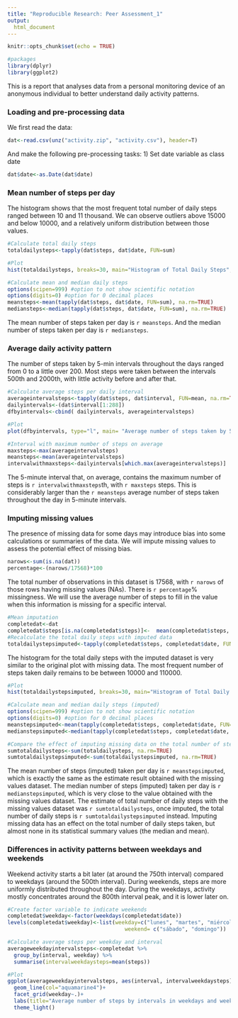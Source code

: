 ```yaml
---
title: "Reproducible Research: Peer Assessment_1"
output: 
  html_document
---
```


```r
knitr::opts_chunk$set(echo = TRUE)

#packages
library(dplyr)
library(ggplot2)
```

This is a report that analyses data from a personal monitoring device of an anonymous individual to better understand daily activity patterns. 

### Loading and pre-processing data

We first read the data: 
```r
dat<-read.csv(unz("activity.zip", "activity.csv"), header=T)
```

And make the following pre-processing tasks: 
1) Set date variable as class date
```r
dat$date<-as.Date(dat$date)
```

### Mean number of steps per day
The histogram shows that the most frequent total number of daily steps ranged between 10 and 11 thousand. We can observe outliers above 15000 and below 10000, and a relatively uniform distribution between those values. 
```r
#Calculate total daily steps
totaldailysteps<-tapply(dat$steps, dat$date, FUN=sum)

#Plot
hist(totaldailysteps, breaks=30, main="Histogram of Total Daily Steps", xlab="Total daily steps", col="aquamarine4")

#Calculate mean and median daily steps
options(scipen=999) #option to not show scientific notation
options(digits=0) #option for 0 decimal places
meansteps<-mean(tapply(dat$steps, dat$date, FUN=sum), na.rm=TRUE)
mediansteps<-median(tapply(dat$steps, dat$date, FUN=sum), na.rm=TRUE)
```

The mean number of steps taken per day is `r meansteps`. 
And the median number of steps taken per day is `r mediansteps`.

### Average daily activity pattern
The number of steps taken by 5-min intervals throughout the days ranged from 0 to a little over 200. Most steps were taken between the intervals 500th and 2000th, with little activity before and after that. 
```r
#Calculate average steps per daily interval
averageintervalsteps<-tapply(dat$steps, dat$interval, FUN=mean, na.rm=TRUE)
dailyintervals<-(dat$interval[1:288])
dfbyintervals<-cbind( dailyintervals, averageintervalsteps)

#Plot
plot(dfbyintervals, type="l", main= "Average number of steps taken by 5-min daily intervals", col="aquamarine4", xlab="Daily 5-min intervals", ylab="Average number of steps")

#Interval with maximum number of steps on average
maxsteps<-max(averageintervalsteps)
meansteps<-mean(averageintervalsteps)
intervalwithmaxsteps<-dailyintervals[which.max(averageintervalsteps)]
```
The 5-minute interval that, on average, contains the maximum number of steps is `r intervalwithmaxsteps`th, with `r maxsteps` steps. This is considerably larger than the `r meansteps` average number of steps taken throughout the day in 5-minute intervals.

### Imputing missing values
The presence of missing data for some days may introduce bias into some calculations or summaries of the data. We will impute missing values to assess the potential effect of missing bias.

```r
narows<-sum(is.na(dat))
percentage<-(narows/17568)*100
```
The total number of observations in this dataset is 17568, with `r narows` of those rows having missing values (NAs). There is `r percentage`% missingness. 
We will use the average number of steps to fill in the value when this information is missing for a specific interval. 

```r
#Mean imputation
completedat<-dat
completedat$steps[is.na(completedat$steps)]<-  mean(completedat$steps, na.rm=TRUE)
#Recalculate the total daily steps with imputed data
totaldailystepsimputed<-tapply(completedat$steps, completedat$date, FUN=sum)
```

The histogram for the total daily steps with the imputed dataset is very similar to the original plot with missing data. The most frequent number of steps taken daily remains to be between 10000 and 110000.
```r
#Plot
hist(totaldailystepsimputed, breaks=30, main="Histogram of Total Daily Steps (Imputed)", xlab="Total daily steps", col="aquamarine4")

#Calculate mean and median daily steps (imputed)
options(scipen=999) #option to not show scientific notation
options(digits=0) #option for 0 decimal places
meanstepsimputed<-mean(tapply(completedat$steps, completedat$date, FUN=sum), na.rm=TRUE)
medianstepsimputed<-median(tapply(completedat$steps, completedat$date, FUN=sum), na.rm=TRUE)

#Compare the effect of imputing missing data on the total number of steps taken
sumtotaldailysteps<-sum(totaldailysteps, na.rm=TRUE)
sumtotaldailystepsimputed<-sum(totaldailystepsimputed, na.rm=TRUE)
```

The mean number of steps (imputed) taken per day is `r meanstepsimputed`, which is exactly the same as the estimate result obtained with the missing values dataset. 
The median number of steps (imputed) taken per day is `r medianstepsimputed`, which is very close to the value obtained with the missing values dataset. 
The estimate of total number of daily steps with the missing values dataset was `r sumtotaldailysteps`, once imputed, the total number of daily steps is `r sumtotaldailystepsimputed` instead. Imputing missing data has an effect on the total number of daily steps taken, but almost none in its statistical summary values (the median and mean).


### Differences in activity patterns between weekdays and weekends
Weekend activity starts a bit later (at around the 750th interval) compared to weekdays (around the 500th interval). During weekends, steps are more uniformly distributed throughout the day. During the weekdays, activity mostly concentrates around the 800th interval peak, and it is lower later on. 
```r
#Create factor variable to indicate weekends
completedat$weekday<-factor(weekdays(completedat$date))
levels(completedat$weekday)<-list(weekday=c("lunes", "martes", "miércoles", "jueves", "viernes"),
                                     weekend= c("sábado", "domingo"))

#Calculate average steps per weekday and interval
averageweekdayintervalsteps<-completedat %>% 
  group_by(interval, weekday) %>%
  summarise(intervalweekdaysteps=mean(steps))

#Plot
ggplot(averageweekdayintervalsteps, aes(interval, intervalweekdaysteps)) +
  geom_line(col="aquamarine4")+
  facet_grid(weekday~.)+
  labs(title="Average number of steps by intervals in weekdays and weekends", x="5-minute intervals", y="Average number of steps")+
  theme_light()
```
